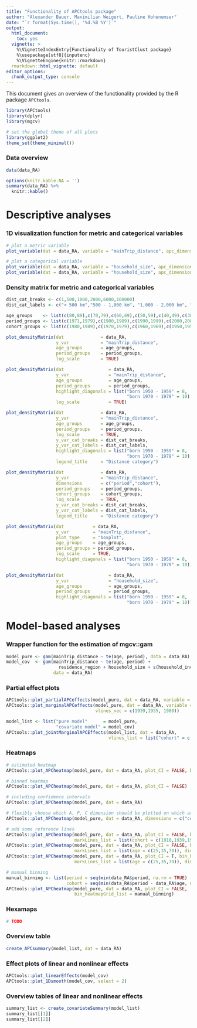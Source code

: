 ```yaml
---
title: "Functionality of APCtools package"
author: "Alexander Bauer, Maximilian Weigert, Pauline Hohenemser"
date: "`r format(Sys.time(), '%d.%B %Y')`"
output:
  html_document:
    toc: yes
  vignette: >
    %\VignetteIndexEntry{Functionality of TouristClust package}
    %\usepackage[utf8]{inputenc}
    %\VignetteEngine{knitr::rmarkdown}
  rmarkdown::html_vignette: default
editor_options:
  chunk_output_type: console
---
```


This document gives an overview of the functionality provided by the R package
`APCtools`.

```r
library(APCtools)
library(dplyr)
library(mgcv)

# set the global theme of all plots
library(ggplot2)
theme_set(theme_minimal())
```

### Data overview

```r
data(data_RA)

options(knitr.kable.NA = '')
summary(data_RA) %>% 
  knitr::kable()
```

# Descriptive analyses

### 1D visualization function for metric and categorical variables

```r
# plot a metric variable
plot_variable(dat = data_RA, variable = "mainTrip_distance", apc_dimension = "period", log_scale = TRUE)

# plot a categorical variable
plot_variable(dat = data_RA, variable = "household_size", apc_dimension = "period")
plot_variable(dat = data_RA, variable = "household_size", apc_dimension = "period", geomBar_position = "stack")
```

### Density matrix for metric and categorical variables

```r
dist_cat_breaks <- c(1,500,1000,2000,6000,100000)
dist_cat_labels <- c("< 500 km","500 - 1,000 km", "1,000 - 2,000 km", "2,000 - 6,000 km", "> 6,000 km")

age_groups    <- list(c(80,89),c(70,79),c(60,69),c(50,59),c(40,49),c(30,39),c(20,29))
period_groups <- list(c(1971,1979),c(1980,1989),c(1990,1999),c(2000,2009),c(2010,2018))
cohort_groups <- list(c(1980,1989),c(1970,1979),c(1960,1969),c(1950,1959),c(1940,1949),c(1930,1939),c(1920,1929))

plot_densityMatrix(dat              = data_RA,
                   y_var            = "mainTrip_distance",
                   age_groups       = age_groups,
                   period_groups    = period_groups,
                   log_scale        = TRUE)

plot_densityMatrix(dat                 = data_RA,
                   y_var               = "mainTrip_distance",
                   age_groups          = age_groups,
                   period_groups       = period_groups,
                   highlight_diagonals = list("born 1950 - 1959" = 8,
                                              "born 1970 - 1979" = 10),
                   log_scale           = TRUE)

plot_densityMatrix(dat              = data_RA,
                   y_var            = "mainTrip_distance",
                   age_groups       = age_groups,
                   period_groups    = period_groups,
                   log_scale        = TRUE,
                   y_var_cat_breaks = dist_cat_breaks,
                   y_var_cat_labels = dist_cat_labels,
                   highlight_diagonals = list("born 1950 - 1959" = 8,
                                              "born 1970 - 1979" = 10),
                   legend_title     = "Distance category")

plot_densityMatrix(dat              = data_RA,
                   y_var            = "mainTrip_distance",
                   dimensions       = c("period","cohort"),
                   period_groups    = period_groups,
                   cohort_groups    = cohort_groups,
                   log_scale        = TRUE,
                   y_var_cat_breaks = dist_cat_breaks,
                   y_var_cat_labels = dist_cat_labels,
                   legend_title     = "Distance category")
```


```r
plot_densityMatrix(dat           = data_RA,
                   y_var         = "mainTrip_distance",
                   plot_type     = "boxplot",
                   age_groups    = age_groups,
                   period_groups = period_groups,
                   log_scale     = TRUE,
                   highlight_diagonals = list("born 1950 - 1959" = 8,
                                              "born 1970 - 1979" = 10))
```


```r
plot_densityMatrix(dat                 = data_RA,
                   y_var               = "household_size",
                   age_groups          = age_groups,
                   period_groups       = period_groups,
                   highlight_diagonals = list("born 1950 - 1959" = 8,
                                              "born 1970 - 1979" = 10))
```


# Model-based analyses

### Wrapper function for the estimation of mgcv::gam

```r
model_pure <- gam(mainTrip_distance ~ te(age, period), data = data_RA)
model_cov  <- gam(mainTrip_distance ~ te(age, period) +
                    residence_region + household_size + s(household_income),
                  data = data_RA)
```

### Partial effect plots

```r
APCtools::plot_partialAPCeffects(model_pure, dat = data_RA, variable = "period")
APCtools::plot_marginalAPCeffects(model_pure, dat = data_RA, variable = "cohort",
                                  vlines_vec = c(1939,1955, 1980))

model_list <- list("pure model"      = model_pure,
                   "covariate model" = model_cov)
APCtools::plot_jointMarginalAPCEffects(model_list, dat = data_RA,
                                       vlines_list = list("cohort" = c(1939,1955, 1980)))
```

### Heatmaps

```r
# estimated heatmap
APCtools::plot_APCheatmap(model_pure, dat = data_RA, plot_CI = FALSE, bin_heatmap = FALSE)

# binned heatmap
APCtools::plot_APCheatmap(model_pure, dat = data_RA, plot_CI = FALSE)

# including confidence intervals
APCtools::plot_APCheatmap(model_pure, dat = data_RA)

# flexibly choose which A, P, C dimension should be plotted on which axis
APCtools::plot_APCheatmap(model_pure, dat = data_RA, dimensions = c("cohort","age"), plot_CI = FALSE)

# add some reference lines
APCtools::plot_APCheatmap(model_pure, dat = data_RA, plot_CI = FALSE, bin_heatmap = FALSE,
                          markLines_list = list(cohort = c(1910,1939,1955,1980)))
APCtools::plot_APCheatmap(model_pure, dat = data_RA, plot_CI = FALSE, bin_heatmap = FALSE,
                          markLines_list = list(age = c(25,35,70)), dimensions = c("period","cohort"))
APCtools::plot_APCheatmap(model_pure, dat = data_RA, plot_CI = T, bin_heatmap = FALSE,
                          markLines_list = list(age = c(25,35,70)), dimensions = c("period","cohort"))

# manual binning
manual_binning <- list(period = seq(min(data_RA$period, na.rm = TRUE) - 1, max(data_RA$period, na.rm = TRUE), by = 5),
                       cohort = seq(min(data_RA$period - data_RA$age, na.rm = TRUE) - 1, max(data_RA$period - data_RA$age, na.rm = TRUE), by = 10))
APCtools::plot_APCheatmap(model_pure, dat = data_RA, plot_CI = FALSE,
                          bin_heatmapGrid_list = manual_binning)
```

### Hexamaps

```r
# TODO
```

### Overview table

```r
create_APCsummary(model_list, dat = data_RA)
```

### Effect plots of linear and nonlinear effects

```r
APCtools::plot_linearEffects(model_cov)
APCtools::plot_1Dsmooth(model_cov, select = 2)
```

### Overview tables of linear and nonlinear effects

```r
summary_list <- create_covariateSummary(model_list)
summary_list[[1]]
summary_list[[2]]
```
